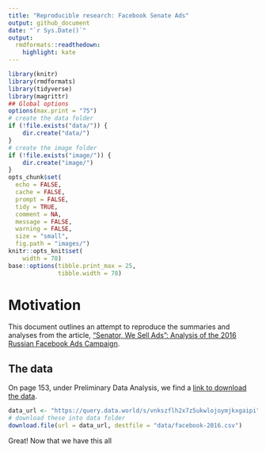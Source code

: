 ```yaml
---
title: "Reproducible research: Facebook Senate Ads"
output: github_document
date: "`r Sys.Date()`"
output:
  rmdformats::readthedown:
    highlight: kate
---
```



```r
library(knitr)
library(rmdformats)
library(tidyverse)
library(magrittr)
## Global options
options(max.print = "75")
# create the data folder
if (!file.exists("data/")) {
    dir.create("data/")
}
# create the image folder
if (!file.exists("image/")) {
    dir.create("image/")
}
opts_chunk$set(
  echo = FALSE,
  cache = FALSE,
  prompt = FALSE,
  tidy = TRUE,
  comment = NA,
  message = FALSE,
  warning = FALSE,
  size = "small",
  fig.path = "images/")
knitr::opts_knit$set(
    width = 78)
base::options(tibble.print_max = 25,
              tibble.width = 78)
```

# Motivation

This document outlines an attempt to reproduce the summaries and analyses from the article, [“Senator, We Sell Ads”: Analysis of the 2016 Russian Facebook Ads Campaign](https://arxiv.org/abs/1809.10158). 

## The data 

On page 153, under Preliminary Data Analysis, we find a [link to download the data](https://data.world/scottcame/us-house-psci-social-media-ads).

```r
data_url <- "https://query.data.world/s/vnkszflh2x7z5ukwlojoymjkxgaipi"
# download these into data folder
download.file(url = data_url, destfile = "data/facebook-2016.csv")
```

Great! Now that we have this all 